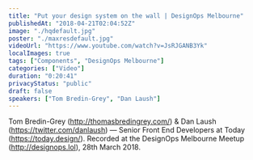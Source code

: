 ```yaml
---
title: "Put your design system on the wall | DesignOps Melbourne"
publishedAt: "2018-04-21T02:04:52Z"
image: "./hqdefault.jpg"
poster: "./maxresdefault.jpg"
videoUrl: "https://www.youtube.com/watch?v=JsRJGANB3Yk"
localImages: true
tags: ["Components", "DesignOps Melbourne"]
categories: ["Video"]
duration: "0:20:41"
privacyStatus: "public"
draft: false
speakers: ["Tom Bredin-Grey", "Dan Laush"]
---
```


Tom Bredin-Grey (http://thomasbredingrey.com/) & Dan Laush (https://twitter.com/danlaush) — Senior Front End Developers at Today (https://today.design/). Recorded at the DesignOps Melbourne Meetup (http://designops.lol), 28th March 2018.
